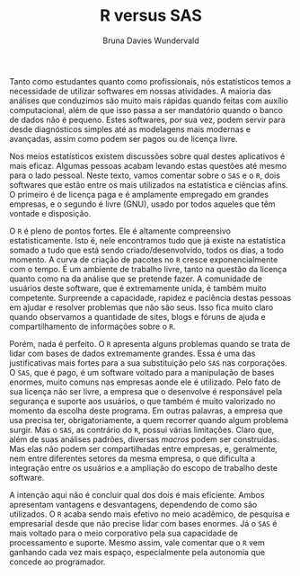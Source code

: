 % R versus SAS
% Bruna Davies Wundervald

Tanto como estudantes quanto como profissionais, nós estatísticos temos a
necessidade de utilizar softwares em nossas atividades. A maioria das análises
que conduzimos são muito mais rápidas quando feitas com auxílio computacional,
além de que isso passa a ser mandatório quando o banco de dados não é pequeno.
Estes softwares, por sua vez, podem servir para desde diagnósticos simples até
as modelagens mais modernas e avançadas, assim como podem ser pagos ou de
licença livre.

Nos meios estatísticos existem discussões sobre qual destes aplicativos
é mais eficaz. Algumas pessoas acabam levando estas questões até mesmo
para o lado pessoal. Neste texto, vamos comentar sobre o `SAS` e o `R`, dois softwares
que estão entre os mais utilizados na estatística e ciências afins. O
primeiro é de licença paga e é amplamente empregado em grandes empresas, e o
segundo é livre (GNU), usado por todos aqueles que têm vontade e disposição.

O `R` é pleno de pontos fortes. Ele é altamente compreensivo estatisticamente.
Isto é, nele encontramos tudo que já existe na estatística somado a tudo
que está sendo criado/desenvolvido, todos os dias, a todo momento. A curva de
criação de pacotes no `R` cresce exponencialmente com o tempo. É um
ambiente de trabalho livre, tanto na questão da licença quanto
como na da análise que se pretende fazer. A comunidade de usuários deste
software, que é extremamente unida, é também muito competente. Surpreende a
capacidade, rapidez e paciência destas pessoas em ajudar e resolver problemas
que não são seus. Isso fica muito claro quando observamos a quantidade de sites,
blogs e fóruns de ajuda e compartilhamento de informações sobre o `R`.

Porém, nada é perfeito. O `R` apresenta alguns problemas quando se trata de lidar
com bases de dados extremamente grandes. Essa é uma das justificativas mais
fortes para a sua substituição pelo `SAS` nas corporações. O `SAS`, que é pago,
é um software voltado para a manipulação de bases enormes, muito comuns nas
empresas aonde ele é utilizado. Pelo fato de sua licença não ser livre, a
empresa que o desenvolve é responsável pela segurança e suporte aos usuários,
o que também é muito valorizado no momento da escolha deste programa.
Em outras palavras, a empresa que usa precisa ter, obrigatoriamente, a quem recorrer
quando algum problema surgir. Mas o `SAS`, as contrário do `R`, possui várias
limitações. Claro que, além de suas análises padrões, diversas *macros* podem
ser construídas. Mas elas não podem ser compartilhadas entre empresas, e,
geralmente, nem entre diferentes setores da mesma empresa, o que dificulta
a integração entre os usuários e a ampliação do escopo de trabalho deste software.

A intenção aqui não é concluir qual dos dois é mais eficiente. Ambos apresentam
vantagens e desvantagens, dependendo de como são utilizados. O `R` acaba sendo
mais efetivo no meio acadêmico, de pesquisa e empresarial desde que não precise
lidar com bases enormes. Já o `SAS` é mais voltado para o meio corporativo pela
sua capacidade de processamento e suporte. Mesmo assim, vale comentar que o `R`
vem ganhando cada vez mais espaço, especialmente pela autonomia que concede ao
programador.
